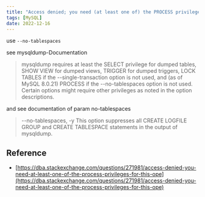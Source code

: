 ```yaml
---
title: "Access denied; you need (at least one of) the PROCESS privilege(s) for this operation' when trying to dump tablespaces"
tags: [MySQL]
date: 2022-12-16
---
```


use `--no-tablespaces`

see mysqldump-Documentation

> mysqldump requires at least the SELECT privilege for dumped tables, SHOW VIEW for dumped views, TRIGGER for dumped triggers, LOCK TABLES if the --single-transaction option is not used, and (as of MySQL 8.0.21) PROCESS if the --no-tablespaces option is not used. Certain options might require other privileges as noted in the option descriptions.

and see documentation of param no-tablespaces

> --no-tablespaces, -y
> This option suppresses all CREATE LOGFILE GROUP and CREATE TABLESPACE statements in the output of mysqldump.

## Reference

- [https://dba.stackexchange.com/questions/271981/access-denied-you-need-at-least-one-of-the-process-privileges-for-this-ope](https://dba.stackexchange.com/questions/271981/access-denied-you-need-at-least-one-of-the-process-privileges-for-this-ope)

